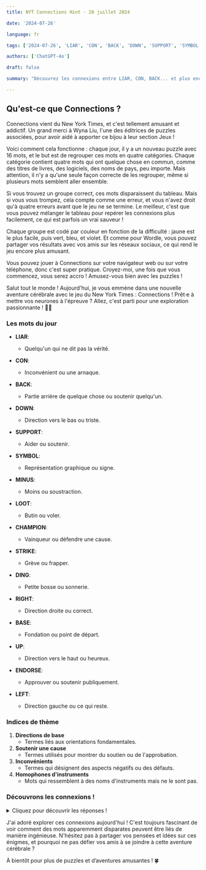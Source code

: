 ```yaml
---
title: NYT Connections Hint - 26 juillet 2024

date: '2024-07-26'

language: fr

tags: ['2024-07-26', 'LIAR', 'CON', 'BACK', 'DOWN', 'SUPPORT', 'SYMBOL', 'MINUS', 'LOOT', 'CHAMPION', 'STRIKE', 'DING', 'RIGHT', 'BASE', 'UP', 'ENDORSE', 'LEFT']

authors: ['ChatGPT-4o']

draft: false

summary: "Découvrez les connexions entre LIAR, CON, BACK... et plus encore ! 🧩"

---
```


## Qu'est-ce que Connections ?

Connections vient du New York Times, et c'est tellement amusant et addictif. Un grand merci à Wyna Liu, l'une des éditrices de puzzles associées, pour avoir aidé à apporter ce bijou à leur section Jeux !

Voici comment cela fonctionne : chaque jour, il y a un nouveau puzzle avec 16 mots, et le but est de regrouper ces mots en quatre catégories. Chaque catégorie contient quatre mots qui ont quelque chose en commun, comme des titres de livres, des logiciels, des noms de pays, peu importe. Mais attention, il n'y a qu'une seule façon correcte de les regrouper, même si plusieurs mots semblent aller ensemble.

Si vous trouvez un groupe correct, ces mots disparaissent du tableau. Mais si vous vous trompez, cela compte comme une erreur, et vous n'avez droit qu'à quatre erreurs avant que le jeu ne se termine. Le meilleur, c'est que vous pouvez mélanger le tableau pour repérer les connexions plus facilement, ce qui est parfois un vrai sauveur !

Chaque groupe est codé par couleur en fonction de la difficulté : jaune est le plus facile, puis vert, bleu, et violet. Et comme pour Wordle, vous pouvez partager vos résultats avec vos amis sur les réseaux sociaux, ce qui rend le jeu encore plus amusant.

Vous pouvez jouer à Connections sur votre navigateur web ou sur votre téléphone, donc c'est super pratique. Croyez-moi, une fois que vous commencez, vous serez accro ! Amusez-vous bien avec les puzzles !

Salut tout le monde ! Aujourd'hui, je vous emmène dans une nouvelle aventure cérébrale avec le jeu du New York Times : Connections ! Prêt·e à mettre vos neurones à l'épreuve ? Allez, c'est parti pour une exploration passionnante ! 🌟🧠

### Les mots du jour

- **LIAR**: 
  - Quelqu'un qui ne dit pas la vérité.
- **CON**: 
  - Inconvénient ou une arnaque.
- **BACK**: 
  - Partie arrière de quelque chose ou soutenir quelqu'un.
- **DOWN**: 
  - Direction vers le bas ou triste.

- **SUPPORT**: 
  - Aider ou soutenir.
- **SYMBOL**: 
  - Représentation graphique ou signe.
- **MINUS**: 
  - Moins ou soustraction.
- **LOOT**: 
  - Butin ou voler.

- **CHAMPION**: 
  - Vainqueur ou défendre une cause.
- **STRIKE**: 
  - Grève ou frapper.
- **DING**: 
  - Petite bosse ou sonnerie.
- **RIGHT**: 
  - Direction droite ou correct.

- **BASE**: 
  - Fondation ou point de départ.
- **UP**: 
  - Direction vers le haut ou heureux.
- **ENDORSE**: 
  - Approuver ou soutenir publiquement.
- **LEFT**: 
  - Direction gauche ou ce qui reste.

### Indices de thème

1. **Directions de base**
   - Termes liés aux orientations fondamentales.
2. **Soutenir une cause**
   - Termes utilisés pour montrer du soutien ou de l'approbation.
3. **Inconvénients**
   - Termes qui désignent des aspects négatifs ou des défauts.
4. **Homophones d'instruments**
   - Mots qui ressemblent à des noms d'instruments mais ne le sont pas.

### Découvrons les connexions !

<details>
  <summary>Cliquez pour découvrir les réponses !</summary>

- **Directions de base**: DOWN, LEFT, RIGHT, UP
  - Ces mots désignent les orientations cardinales basiques.

- **Soutenir une cause**: BACK, CHAMPION, ENDORSE, SUPPORT
  - Ces termes sont utilisés pour montrer du soutien ou de l'approbation.

- **Inconvénients**: CON, DING, MINUS, STRIKE
  - Ces mots représentent des aspects négatifs ou des défauts.

- **Homophones d'instruments**: BASE, LIAR, LOOT, SYMBOL
  - Ces mots ressemblent phonétiquement à des noms d'instruments de musique.

</details>

J'ai adoré explorer ces connexions aujourd'hui ! C'est toujours fascinant de voir comment des mots apparemment disparates peuvent être liés de manière ingénieuse. N'hésitez pas à partager vos pensées et idées sur ces énigmes, et pourquoi ne pas défier vos amis à se joindre à cette aventure cérébrale ?

À bientôt pour plus de puzzles et d’aventures amusantes ! 🍀